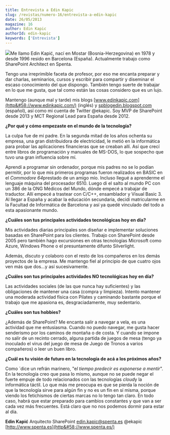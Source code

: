 ```yaml
---
title: Entrevista a Edin Kapic
slug: /revistas/numero-16/entrevista-a-edin-kapic
date: 26/05/2013
magazine: 16
author: Edin Kapic
authorId: edin-kapic
keywords: ['Entrevista']
---
```



<ArticleHeader frontmatter={props.pageContext.frontmatter} />



​![](/../images/autores/edin-kapic.png#author)Me llamo Edin Kapić, nací en Mostar (Bosnia-Herzegovina) en 1978 y desde 1996 resido en Barcelona (España). Actualmente trabajo como SharePoint Architect en Spenta.

Tengo una irreprimible faceta de profesor, por eso me encanta preparar y dar charlas, seminarios, cursos y escribir para compartir y diseminar el escaso conocimiento del que dispongo. También tengo suerte de trabajar en lo que me gusta, que tal como están las cosas considero que es un lujo.

Mantengo (aunque mal y tarde) mis blogs [www.edinkapic.com](http&#58;//www.edinkapic.com/) (inglés) y [spblogedin.blogspot.com](http&#58;//spblogedin.blogspot.com/) (español), así como mi cuenta de Twitter @ekapic. Soy MVP de SharePoint desde 2013 y MCT Regional Lead para España desde 2012.

**¿Por qué y cómo empezaste en el mundo de la tecnología?**

La culpa fue de mi padre. En la segunda mitad de los años ochenta su empresa, una gran distribuidora de electricidad, le metió en la informática para probar las aplicaciones financieras que se creaban allí. Así que crecí entre libros de programación y manuales de MS-DOS, lo que sospecho que tuvo una gran influencia sobre mí.

Aprendí a programar sin ordenador, porque mis padres no se lo podían permitir, por lo que mis primeros programas fueron realizados en BASIC en el *Commodore 64*prestado de un amigo mío. Incluso llegué a aprenderme el lenguaje máquina del procesador 6510. Luego di el salto al mundo PC con un 386 de la ONG Médicos del Mundo, dónde empecé a trabajar de traductor. Allí empecé a trastear con C/C++, ensamblador y Visual Basic 3. Al llegar a España y acabar la educación secundaria, decidí matricularme en la Facultad de Informática de Barcelona y así ya quedé vinculado del todo a esta apasionante mundo.

**¿Cuáles son tus principales actividades tecnológicas hoy en día?**

Mis actividades diarias principales son diseñar e implementar soluciones basadas en SharePoint para los clientes. Trabajo con SharePoint desde 2005 pero también hago excursiones en otras tecnologías Microsoft como Azure, Windows Phone o el presuntamente difunto Silverlight.

Además, discuto y colaboro con el resto de los compañeros en los demás proyectos de la empresa. Me mantengo fiel al principio de que cuatro ojos ven más que dos…y así sucesivamente.

**¿Cuáles son tus principales actividades NO tecnológicas hoy en día?**

Las actividades sociales (de las que nunca hay suficientes) y las obligaciones de mantener una casa (compra y limpieza). Intento mantener una moderada actividad física con Pilates y caminando bastante porque el trabajo que me apasiona es, desgraciadamente, muy sedentario.

**¿Cuáles son tus hobbies?**

¿Además de SharePoint? Me encanta salir a navegar a vela, es una actividad que me entusiasma. Cuando no puedo navegar, me gusta hacer senderismo por los caminos de montaña o de costa. Y cuando se impone no salir de un recinto cerrado, alguna partida de juegos de mesa (tengo ya inoculado el virus del juego de mesa de Juego de Tronos a varios compañeros) o leer un buen libro.

**¿Cuál es tu visión de futuro en la tecnología de acá a los próximos años?**

Como ´dice un refrán marinero, "e*l tiempo predecir es exponerse a mentir*". En la tecnología creo que pasa lo mismo, aunque no se puede negar el fuerte empuje de todo relacionados con las tecnologías *cloud*y la informática táctil. Lo que más me preocupa es que se pierda la noción de que la tecnología sirve para algún fin y no es un fin en sí misma, porque viendo los fetichismos de ciertas marcas no lo tengo tan claro. En todo caso, habrá que estar preparado para cambios constantes y que van a ser cada vez más frecuentes. Está claro que no nos podemos dormir para estar al día.



**Edin Kapić**
 Arquitecto SharePoint
 [edin.kapic@spenta.es](mailto&#58;edin.kapic@spenta.es)
 @ekapic
 [http://www.spenta.es](http&#58;//www.spenta.es/)

